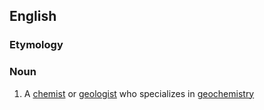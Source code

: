 ==English==

===Etymology===
{{back-form|geochemistry|lang=en}}

===Noun===
{{en-noun}}

# {{lb|en|chemistry|geology}} A [[chemist]] or [[geologist]] who specializes in [[geochemistry]]